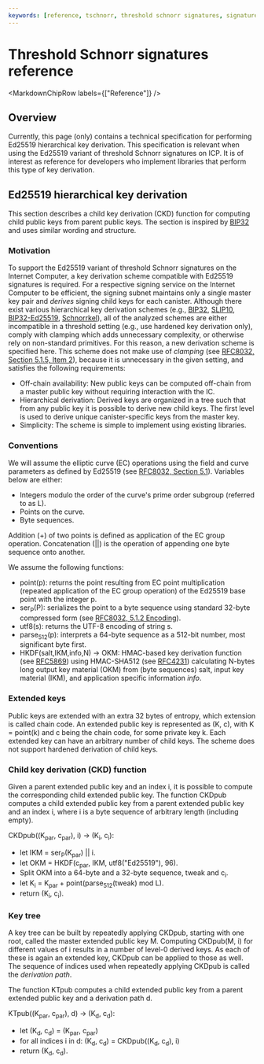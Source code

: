 ```yaml
---
keywords: [reference, tschnorr, threshold schnorr signatures, signatures]
---
```




# Threshold Schnorr signatures reference

<MarkdownChipRow labels={["Reference"]} />

## Overview
Currently, this page (only) contains a technical specification for performing Ed25519 hierarchical key derivation.
This specification is relevant when using the Ed25519 variant of threshold Schnorr signatures on ICP.
It is of interest as reference for developers who implement libraries that perform this type of key derivation.

## Ed25519 hierarchical key derivation

This section describes a child key derivation (CKD) function for computing child public keys from parent public keys.
The section is inspired by [BIP32](https://github.com/bitcoin/bips/blob/master/bip-0032.mediawiki) and uses similar wording and structure.

### Motivation

To support the Ed25519 variant of threshold Schnorr signatures on the Internet Computer, a key derivation scheme compatible with Ed25519 signatures is required.
For a respective signing service on the Internet Computer to be efficient, the signing subnet maintains only a single master key pair and _derives_ signing child keys for each canister.
Although there exist various hierarchical key derivation schemes (e.g., [BIP32](https://github.com/bitcoin/bips/blob/master/bip-0032.mediawiki), [SLIP10](https://github.com/satoshilabs/slips/blob/master/slip-0010.md), [BIP32-Ed25519](https://input-output-hk.github.io/adrestia/static/Ed25519_BIP.pdf), [Schnorrkel](https://github.com/w3f/schnorrkel)), all of the analyzed schemes are either incompatible in a threshold setting (e.g., use hardened key derivation only), comply with clamping which adds unnecessary complexity, or otherwise rely on non-standard primitives.
For this reason, a new derivation scheme is specified here.
This scheme does not make use of _clamping_ (see [RFC8032, Section 5.1.5, Item 2](https://datatracker.ietf.org/doc/html/rfc8032#section-5.1.5)), because it is unnecessary in the given setting, and satisfies the following requirements:

- Off-chain availability: New public keys can be computed off-chain from a master public key without requiring interaction with the IC.
- Hierarchical derivation: Derived keys are organized in a tree such that from any public key it is possible to derive new child keys. The first level is used to derive unique canister-specific keys from the master key.
- Simplicity: The scheme is simple to implement using existing libraries.

### Conventions

We will assume the elliptic curve (EC) operations using the field and curve parameters as defined by Ed25519 (see [RFC8032, Section 5.1](https://datatracker.ietf.org/doc/html/rfc8032#section-5.1)). Variables below are either:

- Integers modulo the order of the curve's prime order subgroup (referred to as L).
- Points on the curve.
- Byte sequences.

Addition (+) of two points is defined as application of the EC group operation.
Concatenation (||) is the operation of appending one byte sequence onto another.

We assume the following functions:

- point(p): returns the point resulting from EC point multiplication (repeated application of the EC group operation) of the Ed25519 base point with the integer p.
- ser<sub>P</sub>(P): serializes the point to a byte sequence using standard 32-byte compressed form (see [RFC8032, 5.1.2 Encoding](https://datatracker.ietf.org/doc/html/rfc8032#section-5.1.2)).
- utf8(s): returns the UTF-8 encoding of string s.
- parse<sub>512</sub>(p): interprets a 64-byte sequence as a 512-bit number, most significant byte first.
- HKDF(salt,IKM,info,N) -> OKM: HMAC-based key derivation function (see [RFC5869](https://datatracker.ietf.org/doc/html/rfc5869)) using HMAC-SHA512 (see [RFC4231](https://datatracker.ietf.org/doc/html/rfc4231)) calculating N-bytes long output key material (OKM) from (byte sequences) salt, input key material (IKM), and application specific information *info*.

### Extended keys

Public keys are extended with an extra 32 bytes of entropy, which extension is called chain code.
An extended public key is represented as (K, c), with K = point(k) and c being the chain code, for some private key k.
Each extended key can have an arbitrary number of child keys.
The scheme does not support hardened derivation of child keys.

### Child key derivation (CKD) function

Given a parent extended public key and an index i, it is possible to compute the corresponding child extended public key.
The function CKDpub computes a child extended public key from a parent extended public key and an index i, where i is a byte sequence of arbitrary length (including empty).

CKDpub((K<sub>par</sub>, c<sub>par</sub>), i) → (K<sub>i</sub>, c<sub>i</sub>):
- let IKM = ser<sub>P</sub>(K<sub>par</sub>) || i.
- let OKM = HKDF(c<sub>par</sub>, IKM, utf8("Ed25519"), 96).
- Split OKM into a 64-byte and a 32-byte sequence, tweak and c<sub>i</sub>.
- let K<sub>i</sub> = K<sub>par</sub> + point(parse<sub>512</sub>(tweak) mod L).
- return (K<sub>i</sub>, c<sub>i</sub>).

### Key tree

A key tree can be built by repeatedly applying CKDpub, starting with one root, called the master extended public key M.
Computing CKDpub(M, i) for different values of i results in a number of level-0 derived keys.
As each of these is again an extended key, CKDpub can be applied to those as well.
The sequence of indices used when repeatedly applying CKDpub is called the _derivation path_.

The function KTpub computes a child extended public key from a parent extended public key and a derivation path d.

KTpub((K<sub>par</sub>, c<sub>par</sub>), d) → (K<sub>d</sub>, c<sub>d</sub>):
- let (K<sub>d</sub>, c<sub>d</sub>) = (K<sub>par</sub>, c<sub>par</sub>)
- for all indices i in d:
  (K<sub>d</sub>, c<sub>d</sub>) = CKDpub((K<sub>d</sub>, c<sub>d</sub>), i)
- return (K<sub>d</sub>, c<sub>d</sub>).
